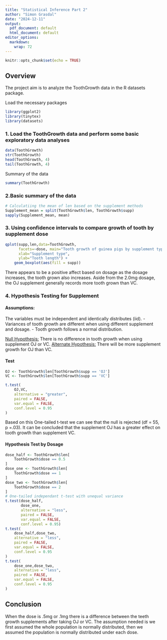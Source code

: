 ```yaml
---
title: "Statistical Inference Part 2"
author: "Simon Grasdal"
date: "2024-12-11"
output:
  pdf_document: default
  html_document: default
editor_options: 
  markdown: 
    wrap: 72
---
```



```r
knitr::opts_chunk$set(echo = TRUE)
```
## Overview
The project aim is to analyze the ToothGrowth data in the R datasets package.

Load the necessary packages
```r
library(ggplot2)
library(tinytex)
library(datasets)
```

### 1. Load the ToothGrowth data and perform some basic exploratory data analyses
```r
data(ToothGrowth)
str(ToothGrowth)
head(ToothGrowth, 4)
tail(ToothGrowth, 4)
```
Summary of the data
```r
summary(ToothGrowth)
```
### 2.Basic summary of the data
```r
# Calculatiing the mean of len based on the supplement methods
Supplement_mean = split(ToothGrowth$len, ToothGrowth$supp)
sapply(Supplement_mean, mean)
```
### 3. Using confidence intervals to compare growth of tooth by supplement dose

```r
qplot(supp,len,data=ToothGrowth,
      facets=~dose, main="Tooth growth of guinea pigs by supplement type and dosage (mg)",
      xlab="Supplement type", 
      ylab="Tooth length") + 
    geom_boxplot(aes(fill = supp))
```
There appears to be a positive affect based on dosage as the dosage increases, the tooth grown also increases. Aside from the 2.0mg dosage, the OJ supplement generally records more tooth grown than VC. 

### 4. Hypothesis Testing for Supplement 
#### Assumptions:
The variables must be independent and identically distributes (iid). - Variances of tooth growth are different when using different supplement and dosage. - Tooth growth follows a normal distribution.

<u>Null Hypothesis:</u> There is no difference in tooth growth when using supplement OJ or VC.
<u>Alternate Hypothesis:</u> There will be more supplement growth for OJ than VC.

#### Test
```r
OJ <- ToothGrowth$len[ToothGrowth$supp == 'OJ']
VC <- ToothGrowth$len[ToothGrowth$supp == 'VC']
```

```r
t.test(
    OJ,VC,
    alternative = "greater",
    paired = FALSE,
    var.equal = FALSE,
    conf.level = 0.95
)
```
Based on this One-tailed t-test we can see that the null is rejected (df = 55, p =.03). It can be concluded that the supplement OJ has a greater effect on tooth growth than supplement VC.

#### Hypothesis Test by Dosage
```r
dose_half <- ToothGrowth$len[
    ToothGrowth$dose == 0.5
]
dose_one <- ToothGrowth$len[
    ToothGrowth$dose == 1
]
dose_two <- ToothGrowth$len[
    ToothGrowth$dose == 2
]
# One-tailed independant t-test with unequal variance
t.test(dose_half,
       dose_one,
       alternative = "less",
       paired = FALSE,
       var.equal = FALSE,
       conf.level = 0.95)
t.test(
    dose_half,dose_two,
    alternative = "less",
    paired = FALSE,
    var.equal = FALSE,
    conf.level = 0.95
)
t.test(
    dose_one,dose_two,
    alternative = "less",
    paired = FALSE,
    var.equal = FALSE,
    conf.level = 0.95
)
```
## Conclusion

When the dose is .5mg or .1mg there is a difference between the teeth growth supplements after taking OJ or VC. The assumption needed is we first assumed the whole population is normally distributed, then we assumed the population is normally distributed under each dose.


